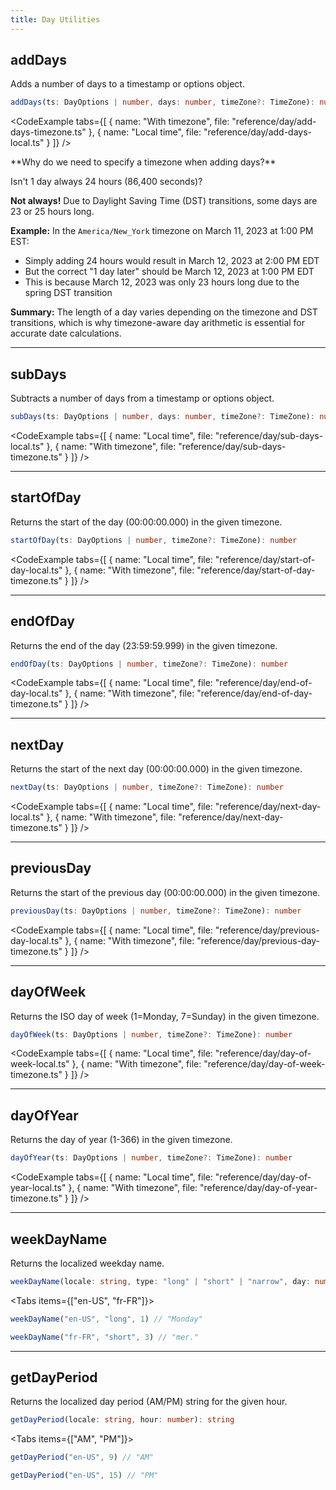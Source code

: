 ```yaml
---
title: Day Utilities
---
```




## addDays

Adds a number of days to a timestamp or options object.

```ts
addDays(ts: DayOptions | number, days: number, timeZone?: TimeZone): number
```

<CodeExample tabs={[
  { name: "With timezone", file: "reference/day/add-days-timezone.ts" },
  { name: "Local time", file: "reference/day/add-days-local.ts" }
]} />

<Callout type="info">
**Why do we need to specify a timezone when adding days?**

Isn't 1 day always 24 hours (86,400 seconds)?

**Not always!** Due to Daylight Saving Time (DST) transitions, some days are 23 or 25 hours long.

**Example:** In the `America/New_York` timezone on March 11, 2023 at 1:00 PM EST:
- Simply adding 24 hours would result in March 12, 2023 at 2:00 PM EDT
- But the correct "1 day later" should be March 12, 2023 at 1:00 PM EDT
- This is because March 12, 2023 was only 23 hours long due to the spring DST transition

**Summary:** The length of a day varies depending on the timezone and DST transitions, which is why timezone-aware day arithmetic is essential for accurate date calculations.
</Callout>

---

## subDays

Subtracts a number of days from a timestamp or options object.

```ts
subDays(ts: DayOptions | number, days: number, timeZone?: TimeZone): number
```

<CodeExample tabs={[
  { name: "Local time", file: "reference/day/sub-days-local.ts" },
  { name: "With timezone", file: "reference/day/sub-days-timezone.ts" }
]} />

---

## startOfDay

Returns the start of the day (00:00:00.000) in the given timezone.

```ts
startOfDay(ts: DayOptions | number, timeZone?: TimeZone): number
```

<CodeExample tabs={[
  { name: "Local time", file: "reference/day/start-of-day-local.ts" },
  { name: "With timezone", file: "reference/day/start-of-day-timezone.ts" }
]} />

---

## endOfDay

Returns the end of the day (23:59:59.999) in the given timezone.

```ts
endOfDay(ts: DayOptions | number, timeZone?: TimeZone): number
```

<CodeExample tabs={[
  { name: "Local time", file: "reference/day/end-of-day-local.ts" },
  { name: "With timezone", file: "reference/day/end-of-day-timezone.ts" }
]} />

---

## nextDay

Returns the start of the next day (00:00:00.000) in the given timezone.

```ts
nextDay(ts: DayOptions | number, timeZone?: TimeZone): number
```

<CodeExample tabs={[
  { name: "Local time", file: "reference/day/next-day-local.ts" },
  { name: "With timezone", file: "reference/day/next-day-timezone.ts" }
]} />

---

## previousDay

Returns the start of the previous day (00:00:00.000) in the given timezone.

```ts
previousDay(ts: DayOptions | number, timeZone?: TimeZone): number
```

<CodeExample tabs={[
  { name: "Local time", file: "reference/day/previous-day-local.ts" },
  { name: "With timezone", file: "reference/day/previous-day-timezone.ts" }
]} />

---

## dayOfWeek

Returns the ISO day of week (1=Monday, 7=Sunday) in the given timezone.

```ts
dayOfWeek(ts: DayOptions | number, timeZone?: TimeZone): number
```

<CodeExample tabs={[
  { name: "Local time", file: "reference/day/day-of-week-local.ts" },
  { name: "With timezone", file: "reference/day/day-of-week-timezone.ts" }
]} />

---

## dayOfYear

Returns the day of year (1-366) in the given timezone.

```ts
dayOfYear(ts: DayOptions | number, timeZone?: TimeZone): number
```

<CodeExample tabs={[
  { name: "Local time", file: "reference/day/day-of-year-local.ts" },
  { name: "With timezone", file: "reference/day/day-of-year-timezone.ts" }
]} />

---

## weekDayName

Returns the localized weekday name.

```ts
weekDayName(locale: string, type: "long" | "short" | "narrow", day: number): string
```

<Tabs items={["en-US", "fr-FR"]}>
  <Tab value="en-US">

```ts title="en-US"
weekDayName("en-US", "long", 1) // "Monday"
```
  </Tab>
  <Tab value="fr-FR">

```ts title="fr-FR"
weekDayName("fr-FR", "short", 3) // "mer."
```
  </Tab>
</Tabs>

---

## getDayPeriod

Returns the localized day period (AM/PM) string for the given hour.

```ts
getDayPeriod(locale: string, hour: number): string
```

<Tabs items={["AM", "PM"]}>
  <Tab value="AM">

```ts title="AM"
getDayPeriod("en-US", 9) // "AM"
```
  </Tab>
  <Tab value="PM">

```ts title="PM"
getDayPeriod("en-US", 15) // "PM"
```
  </Tab>
</Tabs> 
